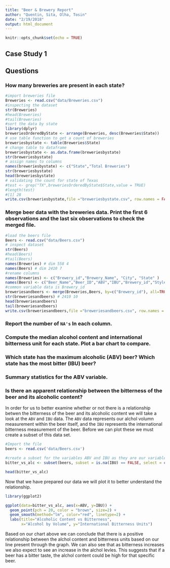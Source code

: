 ```yaml
---
title: "Beer & Brewery Report"
author: "Quentin, Sita, Olha, Tosin"
date: "2/19/2018"
output: html_document
---
```


```r
knitr::opts_chunk$set(echo = TRUE)
```

## Case Study 1

## Questions

### How many breweries are present in each state?

```r
#import breweries file
Breweries <- read.csv("data/Breweries.csv")
#inspecting the dataset
str(Breweries)
#head(Breweries)
#tail(Breweries)
#sort the data by state
library(dplyr)
breweriesOrderedByState <- arrange(Breweries, desc(Breweries$State))
# use table function to get a count of breweries
breweriesbystate <- table(Breweries$State)
# change table to dataframe
breweriesbystate <- as.data.frame(breweriesbystate)
str(breweriesbystate)
# assign names to columns
names(breweriesbystate) <- c("State","Total Breweries")
str(breweriesbystate)
head(breweriesbystate)
# validating the count for state of Texas
#test <- grep("TX",breweriesOrderedByState$State,value = TRUE)
#length(test)
#[1] 28
write.csv(breweriesbystate,file ="breweriesbystate.csv", row.names = FALSE, quote=FALSE)
```

###  Merge beer data with the breweries data. Print the first 6 observations and the last six observations to check the merged file.

```r
#load the beers file
Beers <- read.csv("data/Beers.csv")
# inspect dataset
str(Beers)
#head(Beers)
#tail(Beers)
names(Breweries) # dim 558 4
names(Beers) # dim 2410 7
#rename columns
names(Breweries) <- c("Brewery_id","Brewery_Name", "City", "State" )
names(Beers) <- c("Beer_Name","Beer_ID","ABV","IBU","Brewery_id","Style","Ounces") 
#common variable data is Brewery_id
breweriesandbeers <- merge(Breweries,Beers, by=c("Brewery_id"), all=TRUE)
str(breweriesandbeers) # 2410 10
head(breweriesandbeers)
tail(breweriesandbeers)
write.csv(breweriesandbeers,file ="breweriesandbeers.csv", row.names = FALSE, quote=FALSE)

```
### Report the number of `NA's` In each column.






### Compute the median alcohol content and international bitterness unit for each state. Plot a bar chart to compare.







### Which state has the maximum alcoholic (ABV) beer? Which state has the most bitter (IBU) beer?







### Summary statistics for the ABV variable.








### Is there an apparent relationship between the bitterness of the beer and its alcoholic content?

In order for us to better examine whether or not there is a relationship betwen the bitterness of the beer and its alcoholic content we will take a look at
the `ABV` and `IBU` data. The `ABV` data represents our alchol volumn measurement within the beer itself, and the `IBU` represents the international bitterness
measurement of the beer. Before we can plot these we must create a subset of this data set.

```r

#Import the file
beers <- read.csv('data/Beers.csv')

#create a subset for the variables ABV and IBU as they are our variables fo interest
bitter_vs_alc <- subset(beers, subset = is.na(IBU) == FALSE, select = c(ABV, IBU))

head(bitter_vs_alc)
```


Now that we have prepared our data we will plot it to better understand the relationship.

```r
library(ggplot2)

ggplot(data=bitter_vs_alc, aes(x=ABV, y=IBU)) +
  geom_point(pch = 20, color = "brown", size=2) +
  geom_smooth(method="lm", color="red", linetype=2) +
  labs(title="Alcoholic Content vs Bitterness",
       x="Alcohol by Volume", y="International Bitterness Units")
```


Based on our chart above we can conclude that there is a positive relationship between the alchol content and bitterness units based on our line present through the graph. We can also see that as bitterness increases we also expect to see an increase in the alchol levles. This suggests that if a beer has a bitter taste, the alchol content could be high for that specific beer.
